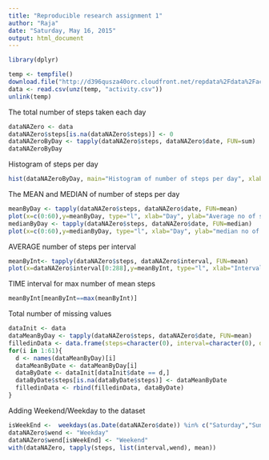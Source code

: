 ```yaml
---
title: "Reproducible research assignment 1"
author: "Raja"
date: "Saturday, May 16, 2015"
output: html_document
---
```

```r
library(dplyr)
```

```r
temp <- tempfile()
download.file("http://d396qusza40orc.cloudfront.net/repdata%2Fdata%2Factivity.zip", temp)
data <- read.csv(unz(temp, "activity.csv"))
unlink(temp)
```

The total number of steps taken each day
```r
dataNAZero <- data
dataNAZero$steps[is.na(dataNAZero$steps)] <- 0
dataNAZeroByDay <- tapply(dataNAZero$steps, dataNAZero$date, FUN=sum)
dataNAZeroByDay
```

Histogram of steps per day
```r
hist(dataNAZeroByDay, main="Histogram of number of steps per day", xlab="No of steps", ylab="Frequency")
```


The MEAN and MEDIAN of number of steps per day
```r
meanByDay <- tapply(dataNAZero$steps, dataNAZero$date, FUN=mean)
plot(x=c(0:60),y=meanByDay, type="l", xlab="Day", ylab="Average no of steps")
medianByDay <- tapply(dataNAZero$steps, dataNAZero$date, FUN=median)
plot(x=c(0:60),y=medianByDay, type="l", xlab="Day", ylab="median no of steps")
```


AVERAGE number of steps per interval
```r
meanByInt<- tapply(dataNAZero$steps, dataNAZero$interval, FUN=mean)
plot(x=dataNAZero$interval[0:288],y=meanByInt, type="l", xlab="Interval", ylab="Average no of steps")
```

TIME interval for max number of mean steps
```r
meanByInt[meanByInt==max(meanByInt)]
```
Total number of missing values

```r
dataInit <- data
dataMeanByDay <- tapply(dataNAZero$steps, dataNAZero$date, FUN=mean)
filledinData <- data.frame(steps=character(0), interval=character(0), date=character(0))
for(i in 1:61){
  d <- names(dataMeanByDay)[i]
  dataMeanByDate <- dataMeanByDay[i]
  dataByDate <- dataInit[dataInit$date == d,]
  dataByDate$steps[is.na(dataByDate$steps)] <- dataMeanByDate
  filledinData <- rbind(filledinData, dataByDate)
}
```

Adding Weekend/Weekday to the dataset
```r
isWeekEnd <-  weekdays(as.Date(dataNAZero$date)) %in% c("Saturday","Sunday") 
dataNAZero$wend <- "Weekday"
dataNAZero$wend[isWeekEnd] <- "Weekend"
with(dataNAZero, tapply(steps, list(interval,wend), mean))
```
